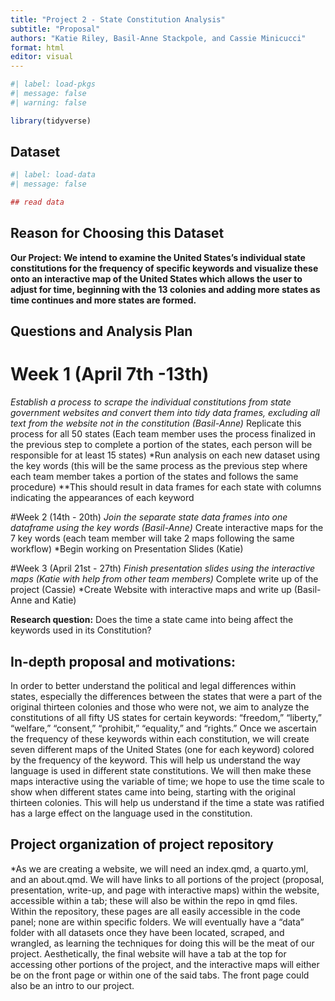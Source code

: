 ```yaml
---
title: "Project 2 - State Constitution Analysis"
subtitle: "Proposal"
authors: "Katie Riley, Basil-Anne Stackpole, and Cassie Minicucci"
format: html
editor: visual
---
```


```r
#| label: load-pkgs
#| message: false
#| warning: false

library(tidyverse)
```

## Dataset

```r
#| label: load-data
#| message: false

## read data 
```

## Reason for Choosing this Dataset

**Our Project: We intend to examine the United States's individual state constitutions for the frequency of specific keywords and visualize these onto an interactive map of the United States which allows the user to adjust for time, beginning with the 13 colonies and adding more states as time continues and more states are formed.**

## Questions and Analysis Plan

# Week 1 (April 7th -13th)
*Establish a process to scrape the individual constitutions from state 
government websites and convert them into tidy data frames, excluding all text 
from the website not in the constitution (Basil-Anne)
*Replicate this process for all 50 states (Each team member uses the process finalized in the previous step to complete a portion of the states, each person will be responsible for at least 15 states)
*Run analysis on each new dataset using the key words (this will be the same process as the previous step where each team member takes a portion of the states and follows the same procedure)
**This should result in data frames for each state with columns indicating the appearances of each keyword

#Week 2 (14th - 20th)
*Join the separate state data frames into one dataframe using the key words (Basil-Anne)
*Create interactive maps for the 7 key words (each team member will take 2 maps following the same workflow)
*Begin working on Presentation Slides (Katie)

#Week 3 (April 21st - 27th)
*Finish presentation slides using the interactive maps (Katie with help from other team members)
*Complete write up of the project (Cassie)
*Create Website with interactive maps and write up (Basil-Anne and Katie)


**Research question:** Does the time a state came into being affect the keywords used in its Constitution?

## In-depth proposal and motivations:

In order to better understand the political and legal differences within states, especially the differences between the states that were a part of the original thirteen colonies and those who were not, we aim to analyze the constitutions of all fifty US states for certain keywords: "freedom," "liberty," "welfare," "consent," "prohibit," "equality," and "rights." Once we ascertain the frequency of these keywords within each constitution, we will create seven different maps of the United States (one for each keyword) colored by the frequency of the keyword. This will help us understand the way language is used in different state constitutions. We will then make these maps interactive using the variable of time; we hope to use the time scale to show when different states came into being, starting with the original thirteen colonies. This will help us understand if the time a state was ratified has a large effect on the language used in the constitution. 

## Project organization of project repository

*As we are creating a website, we will need an index.qmd, a quarto.yml, and an about.qmd. We will have links to all portions of the project (proposal, presentation, write-up, and page with interactive maps) within the website, accessible within a tab; these will also be within the repo in qmd files. Within the repository, these pages are all easily accessible in the code panel; none are within specific folders. We will eventually have a "data" folder with all datasets once they have been located, scraped, and wrangled, as learning the techniques for doing this will be the meat of our project. Aesthetically, the final website will have a tab at the top for accessing other portions of the project, and the interactive maps will either be on the front page or within one of the said tabs. The front page could also be an intro to our project.
